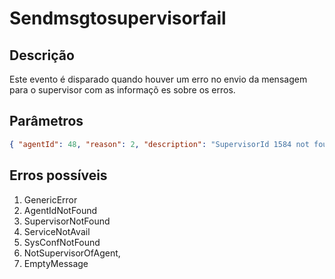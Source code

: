 # Sendmsgtosupervisorfail

## Descrição

Este evento é disparado quando houver um erro no envio da mensagem para o supervisor com as informaçõ es sobre os erros.

## Parâmetros

```json copy
{ "agentId": 48, "reason": 2, "description": "SupervisorId 1584 not found or is not a supervisor or is not activated." }
```

## Erros possíveis

1. GenericError
2. AgentIdNotFound
3. SupervisorNotFound
4. ServiceNotAvail
5. SysConfNotFound
6. NotSupervisorOfAgent,
7. EmptyMessage

